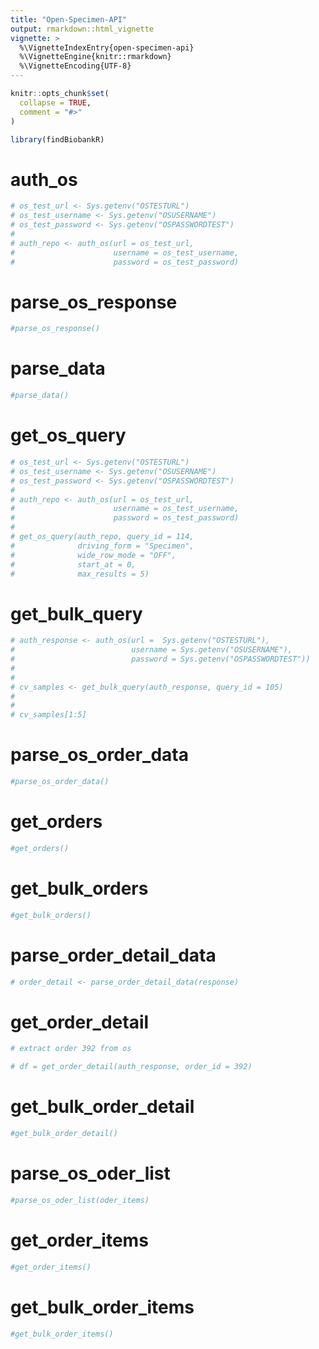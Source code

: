 ```yaml
---
title: "Open-Specimen-API"
output: rmarkdown::html_vignette
vignette: >
  %\VignetteIndexEntry{open-specimen-api}
  %\VignetteEngine{knitr::rmarkdown}
  %\VignetteEncoding{UTF-8}
---
```


```r
knitr::opts_chunk$set(
  collapse = TRUE,
  comment = "#>"
)
```

```r
library(findBiobankR)
```

<!-- WARNING - This vignette is generated by {fusen} from dev/OpenSpecimenAPI.Rmd: do not edit by hand -->

# auth_os

```r

# os_test_url <- Sys.getenv("OSTESTURL")
# os_test_username <- Sys.getenv("OSUSERNAME")
# os_test_password <- Sys.getenv("OSPASSWORDTEST")
# 
# auth_repo <- auth_os(url = os_test_url,
#                      username = os_test_username,
#                      password = os_test_password)

```

# parse_os_response

```r
#parse_os_response()
```

# parse_data

```r
#parse_data()
```

# get_os_query

```r

# os_test_url <- Sys.getenv("OSTESTURL")
# os_test_username <- Sys.getenv("OSUSERNAME")
# os_test_password <- Sys.getenv("OSPASSWORDTEST")
# 
# auth_repo <- auth_os(url = os_test_url,
#                      username = os_test_username,
#                      password = os_test_password)
# 
# get_os_query(auth_repo, query_id = 114,
#              driving_form = "Specimen",
#              wide_row_mode = "OFF",
#              start_at = 0,
#              max_results = 5)
```

# get_bulk_query

```r


# auth_response <- auth_os(url =  Sys.getenv("OSTESTURL"),
#                          username = Sys.getenv("OSUSERNAME"),
#                          password = Sys.getenv("OSPASSWORDTEST"))
# 
# 
# cv_samples <- get_bulk_query(auth_response, query_id = 105)
#   
# 
# cv_samples[1:5]
```

# parse_os_order_data

```r
#parse_os_order_data()
```

# get_orders

```r
#get_orders()
```

# get_bulk_orders

```r
#get_bulk_orders()
```

# parse_order_detail_data

```r

# order_detail <- parse_order_detail_data(response)

```

# get_order_detail

```r
# extract order 392 from os

# df = get_order_detail(auth_response, order_id = 392)

```

# get_bulk_order_detail

```r
#get_bulk_order_detail()
```

# parse_os_oder_list

```r

#parse_os_oder_list(oder_items)

```

# get_order_items

```r
#get_order_items()
```

# get_bulk_order_items

    

  

```r
#get_bulk_order_items()
```

  

  

